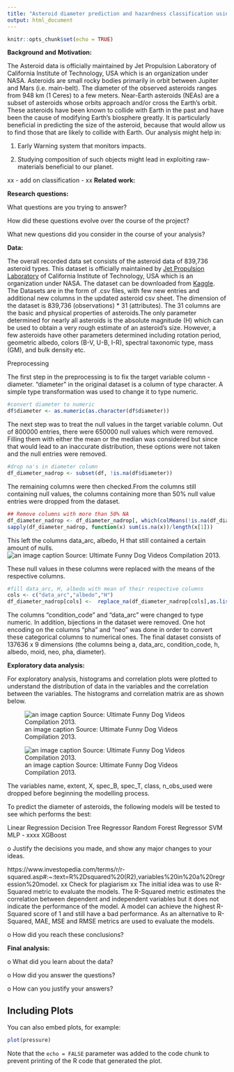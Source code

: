 ```yaml
---
title: "Asteroid diameter prediction and hazardness classification using NASA dataset"
output: html_document
---
```


```r
knitr::opts_chunk$set(echo = TRUE)
```

**Background**  **and**  **Motivation:**

The Asteroid data is officially maintained by Jet Propulsion Laboratory of California Institute of Technology, USA which is an organization under NASA. Asteroids are small rocky bodies primarily in orbit between Jupiter and Mars (i.e. main-belt). The diameter of the observed asteroids ranges from 948 km (1 Ceres) to a few meters. Near-Earth asteroids (NEAs) are a subset of asteroids whose orbits approach and/or cross the Earth's orbit. These asteroids have been known to collide with Earth in the past and have been the cause of modifying Earth’s biosphere greatly. It is particularly beneficial in predicting the size of the asteroid, because that would allow us to find those that are likely to collide with Earth. Our analysis might help in: 

1) Early Warning system that monitors impacts. 

2) Studying composition of such objects might lead in exploiting raw-materials beneficial to our planet. 

xx - add on classification - xx
**Related**  **work:**


**Research** **questions:**

What questions are you trying to answer?

How did these questions evolve over the course of the project?

What new questions did you consider in the course of your analysis?

**Data:**

The overall recorded data set consists of the asteroid data of 839,736 asteroid types. This dataset is officially maintained by [Jet Propulsion Laboratory](https://ssd.jpl.nasa.gov/sbdb_query.cgi) of California Institute of Technology, USA which is an organization under NASA. The dataset can be downloaded from [Kaggle](https://www.kaggle.com/basu369victor/prediction-of-asteroid-diameter). The Datasets are in the form of .csv files, with few new entries and additional new columns in the updated asteroid csv sheet. The dimension of the dataset is 839,736 (observations) * 31 (attributes). The 31 columns are the basic and physical properties of asteroids.The only parameter determined for nearly all asteroids is the absolute magnitude (H) which can be used to obtain a very rough estimate of an asteroid's size. However, a few asteroids have other parameters determined including rotation period, geometric albedo, colors (B-V, U-B, I-R), spectral taxonomic type, mass (GM), and bulk density etc. 

Preprocessing

The first step in the preprocessing is to fix the target variable column - diameter. “diameter”  in the original dataset is a column of type character. A simple type transformation was used to change it to type numeric. 


```r
#convert diameter to numeric
df$diameter <- as.numeric(as.character(df$diameter))
```

The next step was to treat the null values in the target variable column. Out of 800000 entries, there were 650000 null values which were removed. Filling them with either the mean or the median was considered but since that would lead to an inaccurate distribution, these options were not taken and the null entries were removed. 



```r
#drop na's in diameter column
df_diameter_nadrop <- subset(df, !is.na(df$diameter))
```



The remaining columns were then checked.From the columns still containing null values, the columns containing more than 50% null value entries were dropped from the dataset. 

```r
## Remove columns with more than 50% NA
df_diameter_nadrop <- df_diameter_nadrop[, which(colMeans(!is.na(df_diameter_nadrop)) > 0.5)]
sapply(df_diameter_nadrop, function(x) sum(is.na(x))/length(x[1]))
```


This left the columns data_arc, albedo, H that still contained a certain amount of nulls.
![an image caption Source: Ultimate Funny Dog Videos Compilation 2013.](Resources/Preprocessing-Count-Nulls.jpeg)

These null values in these columns were replaced with the means of the respective columns. 

```r
#fill data_arc, H, albedo with mean of their respective columns
cols <- c("data_arc","albedo","H") 
df_diameter_nadrop[cols] <-  replace_na(df_diameter_nadrop[cols],as.list(colMeans(df_diameter_nadrop[cols],na.rm=T)))
```

The columns “condition_code” and “data_arc” were changed to type numeric. In addition, bijections in the dataset were removed. One hot encoding on the columns “pha” and “neo” was done in order to convert these categorical columns to numerical ones. The final dataset consists of 137636 x 9 dimensions (the columns being a, data_arc, condition_code, h, albedo, moid, neo, pha, diameter).

**Exploratory data analysis:**

For exploratory analysis, histograms and correlation plots were plotted to understand the distribution of data in the variables and the correlation between the variables. The histograms and correlation matrix are as shown below.

![an image caption Source: Ultimate Funny Dog Videos Compilation 2013.](Resources/EDA-Histograms.jpg)


![an image caption Source: Ultimate Funny Dog Videos Compilation 2013.](Resources/EDA-CorrelationMatrices.jpg)



The variables name, extent, X, spec_B, spec_T, class, n_obs_used were dropped before beginning the modelling process.

To predict the diameter of asteroids, the following models will be tested to see which performs the best:

Linear Regression
Decision Tree Regressor
Random Forest Regressor
SVM
MLP - xxxx
XGBoost

o	Justify the decisions you made, and show any major changes to your ideas.

https://www.investopedia.com/terms/r/r-squared.asp#:~:text=R%2Dsquared%20(R2),variables%20in%20a%20regression%20model.
xx Check for plagiarism xx
The initial idea was to use R-Squared metric to evaluate the models. The R-Squared metric estimates the correlation between dependent and independent variables but it does not indicate the performance of the model. A model can achieve the highest R-Squared score of 1 and still have a bad performance. As an alternative to R-Squared, MAE, MSE and RMSE metrics are used to evaluate the models. 

o	How did you reach these conclusions?

**Final analysis:**

o	What did you learn about the data?

o	How did you answer the questions?

o	How can you justify your answers?



























## Including Plots

You can also embed plots, for example:

```r
plot(pressure)
```

Note that the `echo = FALSE` parameter was added to the code chunk to prevent printing of the R code that generated the plot.
